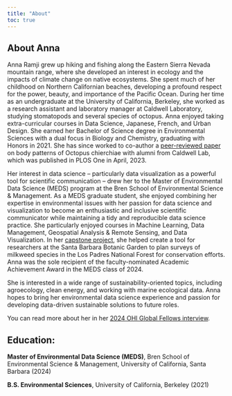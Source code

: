```yaml
---
title: "About"
toc: true
---
```


## About Anna

Anna Ramji grew up hiking and fishing along the Eastern Sierra Nevada mountain range, where she developed an interest in ecology and the impacts of climate change on native ecosystems. She spent much of her childhood on Northern Californian beaches, developing a profound respect for the power, beauty, and importance of the Pacific Ocean. During her time as an undergraduate at the University of California, Berkeley, she worked as a research assistant and laboratory manager at Caldwell Laboratory, studying stomatopods and several species of octopus. Anna enjoyed taking extra-curricular courses in Data Science, Japanese, French, and Urban Design. She earned her Bachelor of Science degree in Environmental Sciences with a dual focus in Biology and Chemistry, graduating with Honors in 2021. She has since worked to co-author a <a href="https://journals.plos.org/plosone/article?id=10.1371/journal.pone.0265292"> peer-reviewed paper </a> on body patterns of Octopus chierchiae with alumni from Caldwell Lab, which was published in PLOS One in April, 2023. 

Her interest in data science – particularly data visualization as a powerful tool for scientific communication – drew her to the Master of Environmental Data Science (MEDS) program at the Bren School of Environmental Science & Management. As a MEDS graduate student, she enjoyed combining her expertise in environmental issues with her passion for data science and visualization to become an enthusiastic and inclusive scientific communicator while maintaining a tidy and reproducible data science practice. She particularly enjoyed courses in Machine Learning, Data Management, Geospatial Analysis & Remote Sensing, and Data Visualization. In her [capstone project](https://bren.ucsb.edu/projects/identifying-priority-survey-sites-early-season-milkweed-conservation), she helped create a tool for researchers at the Santa Barbara Botanic Garden to plan surveys of milkweed species in the Los Padres National Forest for conservation efforts. Anna was the sole recipient of the faculty-nominated Academic Achievement Award in the MEDS class of 2024. 

She is interested in a wide range of sustainability-oriented topics, including agroecology, clean energy, and working with marine ecological data. Anna hopes to bring her environmental data science experience and passion for developing data-driven sustainable solutions to future roles. 

You can read more about her in her [2024 OHI Global Fellows interview](https://oceanhealthindex.org/news/2024-global-fellows/).


## Education:

**Master of Environmental Data Science (MEDS)**, Bren School of Environmental Science & Management, University of California, Santa Barbara (2024)

**B.S. Environmental Sciences**, University of California, Berkeley (2021)

